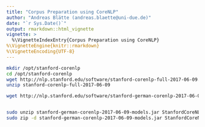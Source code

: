 ```yaml
---
title: "Corpus Preparation using CoreNLP"
author: "Andreas Blätte (andreas.blaette@uni-due.de)"
date: "`r Sys.Date()`"
output: rmarkdown::html_vignette
vignette: >
  %\VignetteIndexEntry{Corpus Preparation using CoreNLP}
%\VignetteEngine{knitr::rmarkdown}
%\VignetteEncoding{UTF-8}
---
```

  
```sh
mkdir /opt/stanford-corenlp
cd /opt/stanford-corenlp
wget http://nlp.stanford.edu/software/stanford-corenlp-full-2017-06-09.zip
unzip stanford-corenlp-full-2017-06-09

wget http://nlp.stanford.edu/software/stanford-german-corenlp-2017-06-09-models.jar


sudo unzip stanford-german-corenlp-2017-06-09-models.jar StanfordCoreNLP-german.properties
sudo zip -d stanford-german-corenlp-2017-06-09-models.jar StanfordCoreNLP-german.properties
```
